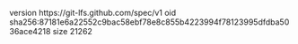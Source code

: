 version https://git-lfs.github.com/spec/v1
oid sha256:87181e6a22552c9bac58ebf78e8c855b4223994f78123995dfdba5036ace4218
size 21262
